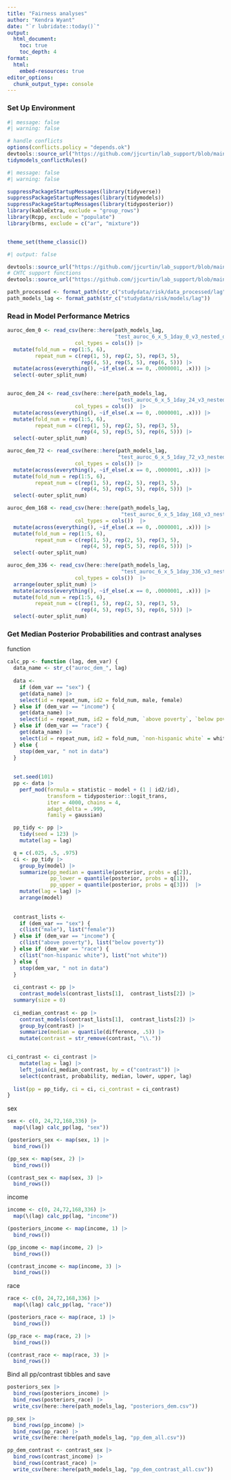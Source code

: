 ```yaml
---
title: "Fairness analyses"
author: "Kendra Wyant"
date: "`r lubridate::today()`"
output: 
  html_document:
    toc: true 
    toc_depth: 4
format:
  html:
    embed-resources: true
editor_options: 
  chunk_output_type: console
---
```


### Set Up Environment


```r
#| message: false
#| warning: false

# handle conflicts
options(conflicts.policy = "depends.ok")
devtools::source_url("https://github.com/jjcurtin/lab_support/blob/main/fun_ml.R?raw=true")
tidymodels_conflictRules()
```


```r
#| message: false
#| warning: false

suppressPackageStartupMessages(library(tidyverse))
suppressPackageStartupMessages(library(tidymodels))
suppressPackageStartupMessages(library(tidyposterior))
library(kableExtra, exclude = "group_rows")
library(Rcpp, exclude = "populate")
library(brms, exclude = c("ar", "mixture"))


theme_set(theme_classic()) 
```


```r
#| output: false

devtools::source_url("https://github.com/jjcurtin/lab_support/blob/main/format_path.R?raw=true")
# CHTC support functions
devtools::source_url("https://github.com/jjcurtin/lab_support/blob/main/chtc/static_files/fun_chtc.R?raw=true")
```

```r
path_processed <- format_path(str_c("studydata/risk/data_processed/lag"))
path_models_lag <- format_path(str_c("studydata/risk/models/lag"))
```


### Read in Model Performance Metrics

```r
auroc_dem_0 <- read_csv(here::here(path_models_lag, 
                                   "test_auroc_6_x_5_1day_0_v3_nested_dem.csv"),
                      col_types = cols()) |> 
  mutate(fold_num = rep(1:5, 6),
         repeat_num = c(rep(1, 5), rep(2, 5), rep(3, 5), 
                        rep(4, 5), rep(5, 5), rep(6, 5))) |> 
  mutate(across(everything(), ~if_else(.x == 0, .0000001, .x))) |> 
  select(-outer_split_num)


auroc_dem_24 <- read_csv(here::here(path_models_lag, 
                                    "test_auroc_6_x_5_1day_24_v3_nested_dem.csv"),
                      col_types = cols())  |> 
  mutate(across(everything(), ~if_else(.x == 0, .0000001, .x))) |> 
  mutate(fold_num = rep(1:5, 6),
         repeat_num = c(rep(1, 5), rep(2, 5), rep(3, 5), 
                        rep(4, 5), rep(5, 5), rep(6, 5))) |> 
  select(-outer_split_num)

auroc_dem_72 <- read_csv(here::here(path_models_lag, 
                                    "test_auroc_6_x_5_1day_72_v3_nested_dem.csv"),
                      col_types = cols()) |> 
  mutate(across(everything(), ~if_else(.x == 0, .0000001, .x))) |> 
  mutate(fold_num = rep(1:5, 6),
         repeat_num = c(rep(1, 5), rep(2, 5), rep(3, 5), 
                        rep(4, 5), rep(5, 5), rep(6, 5))) |> 
  select(-outer_split_num)

auroc_dem_168 <- read_csv(here::here(path_models_lag, 
                                     "test_auroc_6_x_5_1day_168_v3_nested_dem.csv"),
                      col_types = cols())  |> 
  mutate(across(everything(), ~if_else(.x == 0, .0000001, .x))) |> 
  mutate(fold_num = rep(1:5, 6),
         repeat_num = c(rep(1, 5), rep(2, 5), rep(3, 5), 
                        rep(4, 5), rep(5, 5), rep(6, 5))) |> 
  select(-outer_split_num)

auroc_dem_336 <- read_csv(here::here(path_models_lag, 
                                     "test_auroc_6_x_5_1day_336_v3_nested_dem.csv"),
                      col_types = cols())  |> 
  arrange(outer_split_num) |>
  mutate(across(everything(), ~if_else(.x == 0, .0000001, .x))) |> 
  mutate(fold_num = rep(1:5, 6),
         repeat_num = c(rep(1, 5), rep(2, 5), rep(3, 5), 
                        rep(4, 5), rep(5, 5), rep(6, 5))) |> 
  select(-outer_split_num)
```


### Get Median Posterior Probabilities and contrast analyses

function
```r
calc_pp <- function (lag, dem_var) {
  data_name <- str_c("auroc_dem_", lag)
  
  data <- 
    if (dem_var == "sex") {
    get(data_name) |> 
    select(id = repeat_num, id2 = fold_num, male, female)
  } else if (dem_var == "income") {
    get(data_name) |> 
    select(id = repeat_num, id2 = fold_num, `above poverty`, `below poverty`)
  } else if (dem_var == "race") {
    get(data_name) |> 
    select(id = repeat_num, id2 = fold_num, `non-hispanic white` = white, `not white`)
  } else {
    stop(dem_var, " not in data")
  }
  
  
  set.seed(101)
  pp <- data |> 
    perf_mod(formula = statistic ~ model + (1 | id2/id),
             transform = tidyposterior::logit_trans,  
             iter = 4000, chains = 4,  
             adapt_delta = .999,
             family = gaussian) 

  pp_tidy <- pp |> 
    tidy(seed = 123) |> 
    mutate(lag = lag)

  q = c(.025, .5, .975)
  ci <- pp_tidy |> 
    group_by(model) |> 
    summarize(pp_median = quantile(posterior, probs = q[2]),
              pp_lower = quantile(posterior, probs = q[1]), 
              pp_upper = quantile(posterior, probs = q[3]))  |> 
    mutate(lag = lag) |> 
    arrange(model)
  
  
  contrast_lists <- 
    if (dem_var == "sex") {
    c(list("male"), list("female"))
  } else if (dem_var == "income") {
    c(list("above poverty"), list("below poverty"))
  } else if (dem_var == "race") {
    c(list("non-hispanic white"), list("not white"))
  } else {
    stop(dem_var, " not in data")
  }
      
  ci_contrast <- pp |>
    contrast_models(contrast_lists[1],  contrast_lists[2]) |> 
  summary(size = 0) 
  
  ci_median_contrast <- pp |> 
    contrast_models(contrast_lists[1],  contrast_lists[2]) |>  
    group_by(contrast) |> 
    summarize(median = quantile(difference, .5)) |> 
    mutate(contrast = str_remove(contrast, "\\."))


ci_contrast <- ci_contrast |> 
    mutate(lag = lag) |> 
    left_join(ci_median_contrast, by = c("contrast")) |> 
    select(contrast, probability, median, lower, upper, lag) 
  
  list(pp = pp_tidy, ci = ci, ci_contrast = ci_contrast)
}
```

sex
```r
sex <- c(0, 24,72,168,336) |> 
  map(\(lag) calc_pp(lag, "sex")) 

(posteriors_sex <- map(sex, 1) |> 
  bind_rows())

(pp_sex <- map(sex, 2) |> 
  bind_rows())

(contrast_sex <- map(sex, 3) |> 
  bind_rows())
```

income
```r
income <- c(0, 24,72,168,336) |> 
  map(\(lag) calc_pp(lag, "income")) 

(posteriors_income <- map(income, 1) |> 
  bind_rows())

(pp_income <- map(income, 2) |> 
  bind_rows())

(contrast_income <- map(income, 3) |> 
  bind_rows())
```

race
```r
race <- c(0, 24,72,168,336) |> 
  map(\(lag) calc_pp(lag, "race")) 

(posteriors_race <- map(race, 1) |> 
  bind_rows())

(pp_race <- map(race, 2) |> 
  bind_rows())

(contrast_race <- map(race, 3) |> 
  bind_rows())
```


Bind all pp/contrast tibbles and save
```r
posteriors_sex |> 
  bind_rows(posteriors_income) |> 
  bind_rows(posteriors_race) |> 
  write_csv(here::here(path_models_lag, "posteriors_dem.csv"))

pp_sex |> 
  bind_rows(pp_income) |> 
  bind_rows(pp_race) |> 
  write_csv(here::here(path_models_lag, "pp_dem_all.csv"))

pp_dem_contrast <- contrast_sex |> 
  bind_rows(contrast_income) |> 
  bind_rows(contrast_race) |> 
  write_csv(here::here(path_models_lag, "pp_dem_contrast_all.csv"))
```



